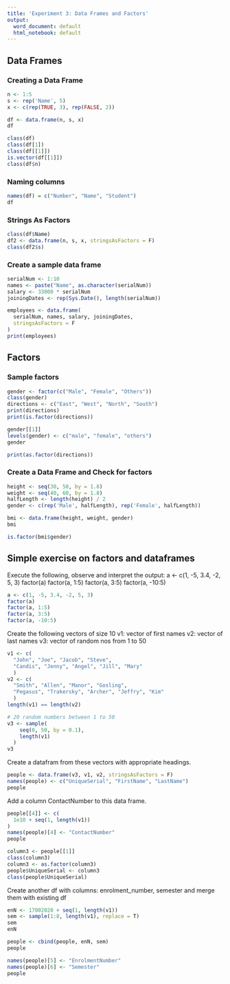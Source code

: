 ```yaml
---
title: 'Experiment 3: Data Frames and Factors'
output:
  word_document: default
  html_notebook: default
---
```


## Data Frames

### Creating a Data Frame

```r
n <- 1:5
s <- rep('Name', 5)
x <- c(rep(TRUE, 3), rep(FALSE, 2))

df <- data.frame(n, s, x)
df
```

```r
class(df)
class(df[1])
class(df[[1]])
is.vector(df[[1]])
class(df$n)
```

### Naming columns 

```r
names(df) = c("Number", "Name", "Student")
df
```

### Strings As Factors

```r
class(df$Name)
df2 <- data.frame(n, s, x, stringsAsFactors = F)
class(df2$s)
```

### Create a sample data frame

```r
serialNum <- 1:10
names <- paste("Name", as.character(serialNum))
salary <- 33000 * serialNum
joiningDates <- rep(Sys.Date(), length(serialNum))

employees <- data.frame(
  serialNum, names, salary, joiningDates,
  stringsAsFactors = F
)
print(employees)
```

## Factors

### Sample factors

```r
gender <- factor(c("Male", "Female", "Others"))
class(gender)
directions <- c("East", "West", "North", "South")
print(directions)
print(is.factor(directions))

gender[[1]]
levels(gender) <- c("male", "female", "others")
gender
```

```r
print(as.factor(directions))
```

### Create a Data Frame and Check for factors

```r
height <- seq(30, 50, by = 1.8)
weight <- seq(40, 60, by = 1.8)
halfLength <- length(height) / 2
gender <- c(rep('Male', halfLength), rep('Female', halfLength))

bmi <- data.frame(height, weight, gender)
bmi
```

```r
is.factor(bmi$gender)
```

## Simple exercise on factors and dataframes

Execute the following, observe and interpret the output:
a <- c(1, -5, 3.4, -2, 5, 3)
factor(a)
factor(a, 1:5)
factor(a, 3:5)
factor(a, -10:5)

```r
a <- c(1, -5, 3.4, -2, 5, 3)
factor(a)
factor(a, 1:5)
factor(a, 3:5)
factor(a, -10:5)
```

Create the following vectors of size 10
v1: vector of first names
v2: vector of last names
v3: vector of random nos from 1 to 50

```r
v1 <- c(
  "John", "Joe", "Jacob", "Steve",
  "Candis", "Jenny", "Angel", "Jill", "Mary"
  )
v2 <- c(
  "Smith", "Allen", "Manor", "Gosling",
  "Pegasus", "Trakersky", "Archer", "Jeffry", "Kim"
  )
length(v1) == length(v2)
```

```r
# 20 random numbers between 1 to 50
v3 <- sample(
    seq(0, 50, by = 0.1),
    length(v1)
  )
v3
```

Create a datafram from these vectors with appropriate headings.

```r
people <- data.frame(v3, v1, v2, stringsAsFactors = F)
names(people) <- c("UniqueSerial", "FirstName", "LastName")
people
```

Add a column ContactNumber to this data frame.

```r
people[[4]] <- c(
  1e10 + seq(1, length(v1))
)
names(people)[4] <- "ContactNumber"
people
```

```r
column3 <- people[[1]]
class(column3)
column3 <- as.factor(column3)
people$UniqueSerial <- column3
class(people$UniqueSerial)
```


Create another df with columns:
enrolment_number, semester and merge them with existing df

```r
enN <- 17002020 + seq(1, length(v1))
sem <- sample(1:8, length(v1), replace = T)
sem
enN
```

```r
people <- cbind(people, enN, sem)
people
```

```r
names(people)[5] <- "EnrolmentNumber"
names(people)[6] <- "Semester"
people
```
